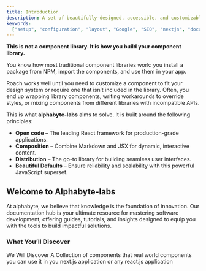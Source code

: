```yaml
---
title: Introduction
description: A set of beautifully-designed, accessible, and customizable components to help you build your component library. Open Source.
keywords:
  ["setup", "configuration", "layout", "Google", "SEO", "nextjs", "documents"]
---
```

**This is not a component library. It is how you build your component library.**

You know how most traditional component libraries work: you install a package from NPM, import the components, and use them in your app.

Roach works well until you need to customize a component to fit your design system or require one that isn’t included in the library. Often, you end up wrapping library components, writing workarounds to override styles, or mixing components from different libraries with incompatible APIs.

This is what **alphabyte-labs** aims to solve. It is built around the following principles:

- **Open code** – The leading React framework for production-grade applications.  
- **Composition** – Combine Markdown and JSX for dynamic, interactive content.  
- **Distribution** – The go-to library for building seamless user interfaces.  
- **Beautiful Defaults** – Ensure reliability and scalability with this powerful JavaScript superset.  

## Welcome to Alphabyte-labs

At alphabyte, we believe that knowledge is the foundation of innovation. Our documentation hub is your ultimate resource for mastering software development, offering guides, tutorials, and insights designed to equip you with the tools to build impactful solutions.

### What You’ll Discover

We Will Discover A Collection of components that real world components you can use it in you next.js application or any react.js application

